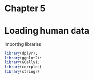# Chapter 5
# Loading human data
Importing libraries
```r
library(dplyr);
library(ggplot2);
library(GGally);
library(corrplot)
library(stringr)
```
